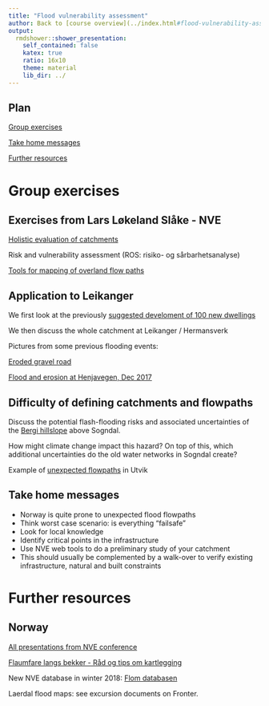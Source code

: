 ```yaml
---
title: "Flood vulnerability assessment"
author: Back to [course overview](../index.html#flood-vulnerability-assessment)
output:
  rmdshower::shower_presentation:
    self_contained: false
    katex: true
    ratio: 16x10
    theme: material
    lib_dir: ../
---
```


## Plan

[Group exercises](./1_flood_mapping#group-exercises)

[Take home messages](./1_flood_mapping#take-home-messages)

[Further resources](./1_flood_mapping#further-resources)

# Group exercises

## Exercises from Lars Løkeland Slåke - NVE 

[Holistic evaluation of catchments](http://webfileservice.nve.no/API/PublishedFiles/Download/201707426/2314338)

Risk and vulnerability assessment (ROS: risiko- og sårbarhetsanalyse)

[Tools for mapping of overland flow paths](http://webfileservice.nve.no/API/PublishedFiles/Download/201707426/2314341)

## Application to Leikanger

We first look at the previously [suggested develoment of 100 new dwellings](../projects.html#design-projects-leikanger-100-dwellings-10ha)

We then discuss the whole catchment at Leikanger / Hermansverk

Pictures from some previous flooding events: 

[Eroded gravel road](https://drive.google.com/open?id=1iJ9ovlEa8ZSY-Iq3u9dioJwvTDh_4oau)

[Flood and erosion at Henjavegen, Dec 2017](https://drive.google.com/open?id=1i0mSuP8dIHA1sajpDh3TcZkydCaZAH6M)


## Difficulty of defining catchments and flowpaths

Discuss the potential flash-flooding risks and associated uncertainties of the [Bergi hillslope](http://www.norgeskart.no/#!?project=seeiendom&layers=1002,1015&zoom=12&lat=6815372.32&lon=75721.05) above Sogndal.

How might climate change impact this hazard?
On top of this, which additional uncertainties do the old water networks in Sogndal create?

Example of [unexpected flowpaths](https://www.aftenposten.no/norge/i/7rwM3/Utvik-kan-vare-begynnelsen-pa-ny-flomfare#&gid=1&pid=3) in Utvik


## Take home messages

- Norway is quite prone to unexpected flood flowpaths
- Think worst case scenario: is everything "failsafe"
- Look for local knowledge
- Identify critical points in the infrastructure
- Use NVE web tools to do a preliminary study of your catchment
- This should usually be complemented by a walk-over to verify existing infrastructure, natural and built constraints

# Further resources

## Norway

[All presentations from NVE conference](https://www.nve.no/flaum-og-skred/fagsamlinger-2018-2019/foredrag-fra-fagsamlingene/)

[Flaumfare langs bekker - Råd og tips om kartlegging](http://publikasjoner.nve.no/veileder/2015/veileder2015_03.pdf)

New NVE database in winter 2018: [Flom databasen](https://prosjekt.fylkesmannen.no/Documents/Klimaomstilling/Dokument/2017%20Vatn/4%20-%20GRØNDAHL%20STEFFESEN.pdf)

Laerdal flood maps: see excursion documents on Fronter.





